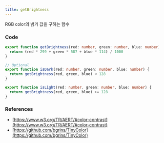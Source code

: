 ```yaml
---
title: getBrightness
---
```


RGB color의 밝기 값을 구하는 함수

### Code

```ts title="utils/get-brightness.ts"
export function getBrightness(red: number, green: number, blue: number) {
  return (red * 299 + green * 587 + blue * 114) / 1000
}

// Optional
export function isDark(red: number, green: number, blue: number) {
  return getBrightness(red, green, blue) < 128
}

export function isLight(red: number, green: number, blue: number) {
  return getBrightness(red, green, blue) >= 128
}
```

### References

- [https://www.w3.org/TR/AERT/#color-contrast](https://www.w3.org/TR/AERT/#color-contrast)
- [https://github.com/bgrins/TinyColor](https://github.com/bgrins/TinyColor)

